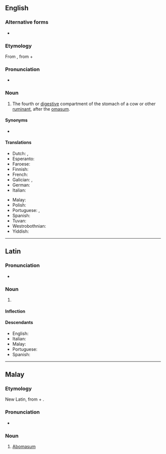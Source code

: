 ==English==

===Alternative forms===
* {{l|en|abomasus}}

===Etymology===
From {{etyl|NL.|en}}, from {{etyl|la|en}} {{m|la|ab||away from}} + {{m|la|omāsum||tripe of a bullock}}

===Pronunciation===
* {{a|US}} {{IPA|/ˌæb.oʊˈmeɪ.səm/|lang=en}}

===Noun===
{{en-noun|abomasa}}

# {{topics|en|Organs}} The fourth or [[digestive]] compartment of the stomach of a cow or other [[ruminant]], after the [[omasum]].

====Synonyms====
* {{l|en|rennet stomach}}

====Translations====
{{trans-top|fourth or digestive stomach of a ruminant}}
* Dutch: {{t+|nl|leb|f}}, {{t+|nl|lebmaag|f}}
* Esperanto: {{t|eo|abomaso}}
* Faroese: {{t|fo|vinstur|f}}
* Finnish: {{t+|fi|juoksutusmaha}}
* French: {{t+|fr|caillette|f}}
* Galician: {{t+|gl|abomaso|m}}, {{t+|gl|calleira|f}}
* German: {{t+|de|Labmagen|m}}
* Italian: {{t+|it|abomaso|m}}
{{trans-mid}}
* Malay: {{t|ms|abomasum}}
* Polish: {{t+|pl|trawieniec|m-in}}
* Portuguese: {{t+|pt|abomaso}}, {{t+|pt|coalho|m}}
* Spanish: {{t+|es|abomaso|m}}
* Tuvan: {{t|tyv|борбуяк}}
* Westrobothnian: {{t|gmq-bot|vinster|f}}
* Yiddish: {{t|yi|קיטניצע|f}}
{{trans-bottom}}

----

==Latin==

===Pronunciation===
* {{la-IPA|abomāsum}}

===Noun===
{{la-noun|abomāsum|abomāsī|n|second}}

# {{topics|la|Organs}} {{l|en|abomasum}}

====Inflection====
{{la-decl-2nd-N|abomās}}

====Descendants====
* English: {{l|en|abomasum}}
* Italian: {{l|it|abomaso}}
* Malay: {{l|ms|abomasum}}
* Portuguese: {{l|pt|abomaso}}
* Spanish: {{l|es|abomaso}}

----

==Malay==

===Etymology===
New Latin, from {{etyl|la|ms}} {{m|la|ab||away from}} + {{m|la|omāsum||tripe of a bullock}}.

===Pronunciation===
* {{IPA|/abomasum/|lang=ms}}

===Noun===
{{ms-noun|j=ابوماسوم}}

# {{topics|ms|Organs}} [[abomasum#English|Abomasum]] {{gloss|fourth or digestive stomach of a ruminant}}